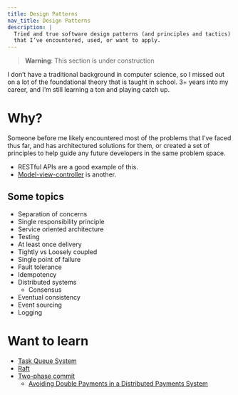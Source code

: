 ```yaml
---
title: Design Patterns
nav_title: Design Patterns
description: |
  Tried and true software design patterns (and principles and tactics)
  that I’ve encountered, used, or want to apply.
---
```


> **Warning**: This section is under construction

I don’t have a traditional background in computer science, so I missed
out on a lot of the foundational theory that is taught in school. 3+ years
into my career, and I’m still learning a ton and playing catch up.

# Why?

Someone before me likely encountered most of the problems that
I’ve faced thus far, and has architectured solutions for them,
or created a set of principles to help guide any future
developers in the same problem space.

- RESTful APIs are a good example of this.
- [Model-view-controller](https://en.wikipedia.org/wiki/Model%E2%80%93view%E2%80%93controller) is another.

## Some topics

- Separation of concerns
- Single responsibility principle
- Service oriented architecture
- Testing
- At least once delivery
- Tightly vs Loosely coupled
- Single point of failure
- Fault tolerance
- Idempotency
- Distributed systems
  - Consensus
- Eventual consistency
- Event sourcing
- Logging

# Want to learn

- [Task Queue System][task queue system]
- [Raft](https://raft.github.io/)
- [Two-phase commit](https://martinfowler.com/articles/patterns-of-distributed-systems/two-phase-commit.html)
  - [Avoiding Double Payments in a Distributed Payments System](https://medium.com/airbnb-engineering/avoiding-double-payments-in-a-distributed-payments-system-2981f6b070bb)

[task queue system]: https://en.wikipedia.org/wiki/Scheduling_(computing)#task_queue
